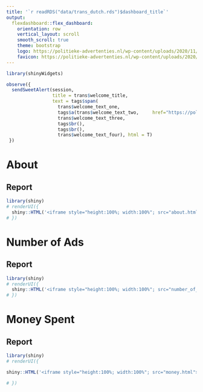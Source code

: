 ```yaml
---
title: '`r readRDS("data/trans_dutch.rds")$dashboard_title`'
output:
  flexdashboard::flex_dashboard:
    orientation: row
    vertical_layout: scroll
    smooth_scroll: true
    theme: bootstrap
    logo: https://politieke-advertenties.nl/wp-content/uploads/2020/11/logo-e1604404707339.png
    favicon: https://politieke-advertenties.nl/wp-content/uploads/2020/11/logo-e1604404707339.png
---
```


```r
library(shinyWidgets)

observe({
  sendSweetAlert(session, 
                 title = trans$welcome_title,
                 text = tags$span(
                   trans$welcome_text_one,
                   tags$a(trans$welcome_text_two,     href="https://politieke-advertenties.nl/waar-komen-onze-data-vandaan/", target="_blank"), 
                   trans$welcome_text_three,
                   tags$br(),
                   tags$br(),
                   trans$welcome_text_four), html = T)
 }) 

```

**About**
=========================================

## Report

```r
library(shiny)
# renderUI({
  shiny::HTML('<iframe style="height:100%; width:100%"; src="about.html"></iframe>')
# })


```


**Number of Ads**
=========================================

## Report

```r
library(shiny)
# renderUI({
  shiny::HTML('<iframe style="height:100%; width:100%"; src="number_of_ads.html"></iframe>')
# })


```



**Money Spent**
=========================================

## Report

```r
library(shiny)
# renderUI({

shiny::HTML('<iframe style="height:100%; width:100%"; src="money.html"></iframe>')

# })

```

